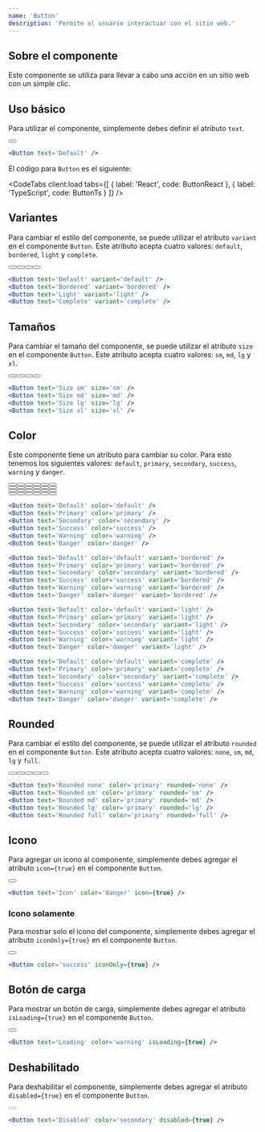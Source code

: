 ```yaml
---
name: 'Button'
description: 'Permite al usuario interactuar con el sitio web.'
---
```



## Sobre el componente

Este componente se utiliza para llevar a cabo una acción en un sitio web con un simple clic.

## Uso básico

Para utilizar el componente, simplemente debes definir el atributo `text`.

<Preview>
  <div class='flex items-center justify-center gap-x-2 w-full m-auto'>
    <Button client:load text='Default' />
  </div>
</Preview>

<CodeBlock client:load>

```jsx
<Button text='Default' />
```

</CodeBlock>

El código para `Button` es el siguiente:

<CodeTabs
  client:load
  tabs={[
    { label: 'React', code: ButtonReact },
    { label: 'TypeScript', code: ButtonTs }
  ]}
/>

## Variantes

Para cambiar el estilo del componente, se puede utilizar el atributo `variant` en el componente `Button`. Este atributo acepta cuatro valores: `default`, `bordered`, `light` y `complete`.

<Preview>
  <div class='flex items-center justify-center gap-x-2 w-full m-auto'>
    <Button client:load text='Default' variant='default' />
    <Button client:load text='Bordered' variant='bordered' />
    <Button client:load text='Light' variant='light' />
    <Button client:load text='Complete' variant='complete' />
  </div>
</Preview>

<CodeBlock client:load>

```jsx
<Button text='Default' variant='default' />
<Button text='Bordered' variant='bordered' />
<Button text='Light' variant='light' />
<Button text='Complete' variant='complete' />
```

</CodeBlock>

## Tamaños

Para cambiar el tamaño del componente, se puede utilizar el atributo `size` en el componente `Button`. Este atributo acepta cuatro valores: `sm`, `md`, `lg` y `xl`.

<Preview>
  <div class='flex items-center justify-center gap-x-2 w-full m-auto'>
    <Button client:load text='Size sm' size='sm' />
    <Button client:load text='Size md' size='md' />
    <Button client:load text='Size lg' size='lg' />
    <Button client:load text='Size xl' size='xl' />
  </div>
</Preview>

<CodeBlock client:load>

```jsx
<Button text='Size sm' size='sm' />
<Button text='Size md' size='md' />
<Button text='Size lg' size='lg' />
<Button text='Size xl' size='xl' />
```

</CodeBlock>

## Color

Este componente tiene un atributo para cambiar su color. Para esto tenemos los siguientes valores: `default`, `primary`, `secondary`, `success`, `warning` y `danger`.

<Preview>
  <div className='flex flex-col gap-2'>
    <div class='flex items-center justify-center gap-x-2 w-full m-auto'>
      <Button client:load text='Default' color='default' />
      <Button client:load text='Primary' color='primary' />
      <Button client:load text='Secondary' color='secondary' />
      <Button client:load text='Success' color='success' />
      <Button client:load text='Warning' color='warning' />
      <Button client:load text='Danger' color='danger' />
    </div>
    <div class='flex items-center justify-center gap-x-2 w-full m-auto'>
      <Button client:load text='Default' color='default' variant='bordered' />
      <Button client:load text='Primary' color='primary' variant='bordered' />
      <Button
        client:load
        text='Secondary'
        color='secondary'
        variant='bordered'
      />
      <Button client:load text='Success' color='success' variant='bordered' />
      <Button client:load text='Warning' color='warning' variant='bordered' />
      <Button client:load text='Danger' color='danger' variant='bordered' />
    </div>
    <div class='flex items-center justify-center gap-x-2 w-full m-auto'>
      <Button client:load text='Default' color='default' variant='light' />
      <Button client:load text='Primary' color='primary' variant='light' />
      <Button client:load text='Secondary' color='secondary' variant='light' />
      <Button client:load text='Success' color='success' variant='light' />
      <Button client:load text='Warning' color='warning' variant='light' />
      <Button client:load text='Danger' color='danger' variant='light' />
    </div>
    <div class='flex items-center justify-center gap-x-2 w-full m-auto'>
      <Button client:load text='Default' color='default' variant='complete' />
      <Button client:load text='Primary' color='primary' variant='complete' />
      <Button
        client:load
        text='Secondary'
        color='secondary'
        variant='complete'
      />
      <Button client:load text='Success' color='success' variant='complete' />
      <Button client:load text='Warning' color='warning' variant='complete' />
      <Button client:load text='Danger' color='danger' variant='complete' />
    </div>
  </div>
</Preview>

<CodeBlock client:load>

```jsx
<Button text='Default' color='default' />
<Button text='Primary' color='primary' />
<Button text='Secondary' color='secondary' />
<Button text='Success' color='success' />
<Button text='Warning' color='warning' />
<Button text='Danger' color='danger' />

<Button text='Default' color='default' variant='bordered' />
<Button text='Primary' color='primary' variant='bordered' />
<Button text='Secondary' color='secondary' variant='bordered' />
<Button text='Success' color='success' variant='bordered' />
<Button text='Warning' color='warning' variant='bordered' />
<Button text='Danger' color='danger' variant='bordered' />

<Button text='Default' color='default' variant='light' />
<Button text='Primary' color='primary' variant='light' />
<Button text='Secondary' color='secondary' variant='light' />
<Button text='Success' color='success' variant='light' />
<Button text='Warning' color='warning' variant='light' />
<Button text='Danger' color='danger' variant='light' />

<Button text='Default' color='default' variant='complete' />
<Button text='Primary' color='primary' variant='complete' />
<Button text='Secondary' color='secondary' variant='complete' />
<Button text='Success' color='success' variant='complete' />
<Button text='Warning' color='warning' variant='complete' />
<Button text='Danger' color='danger' variant='complete' />
```

</CodeBlock>

## Rounded

Para cambiar el estilo del componente, se puede utilizar el atributo `rounded` en el componente `Button`. Este atributo acepta cuatro valores: `none`, `sm`, `md`, `lg` y `full`.

<Preview>
  <div class='flex items-center justify-center gap-x-2 w-full m-auto'>
    <Button client:load text='Rounded none' color='primary' rounded='none' />
    <Button client:load text='Rounded sm' color='primary' rounded='sm' />
    <Button client:load text='Rounded md' color='primary' rounded='md' />
    <Button client:load text='Rounded lg' color='primary' rounded='lg' />
    <Button client:load text='Rounded full' color='primary' rounded='full' />
  </div>
</Preview>

<CodeBlock client:load>

```jsx
<Button text='Rounded none' color='primary' rounded='none' />
<Button text='Rounded sm' color='primary' rounded='sm' />
<Button text='Rounded md' color='primary' rounded='md' />
<Button text='Rounded lg' color='primary' rounded='lg' />
<Button text='Rounded full' color='primary' rounded='full' />
```

</CodeBlock>

## Icono

Para agregar un icono al componente, simplemente debes agregar el atributo `icon={true}` en el componente `Button`.

<Preview>
  <div class='flex items-center justify-center gap-x-2 w-full m-auto'>
    <Button client:load text='Icon' color='danger' icon={true} />
  </div>
</Preview>

<CodeBlock client:load>

```jsx
<Button text='Icon' color='danger' icon={true} />
```

</CodeBlock>

### Icono solamente

Para mostrar solo el icono del componente, simplemente debes agregar el atributo `iconOnly={true}` en el componente `Button`.

<Preview>
  <div class='flex items-center justify-center gap-x-2 w-full m-auto'>
    <Button client:load color='success' iconOnly={true} />
  </div>
</Preview>

<CodeBlock client:load>

```jsx
<Button color='success' iconOnly={true} />
```

</CodeBlock>

## Botón de carga

Para mostrar un botón de carga, simplemente debes agregar el atributo `isLoading={true}` en el componente `Button`.

<Preview>
  <div class='flex items-center justify-center gap-x-2 w-full m-auto'>
    <Button client:load color='warning' text='Loading' isLoading={true} />
  </div>
</Preview>

<CodeBlock client:load>

```jsx
<Button text='Loading' color='warning' isLoading={true} />
```

</CodeBlock>

## Deshabilitado

Para deshabilitar el componente, simplemente debes agregar el atributo `disabled={true}` en el componente `Button`.

<Preview>
  <div class='flex items-center justify-center gap-x-2 w-full m-auto'>
    <Button client:load text='Disabled' color='secondary' disabled={true} />
  </div>
</Preview>

<CodeBlock client:load>

```jsx
<Button text='Disabled' color='secondary' disabled={true} />
```

</CodeBlock>
